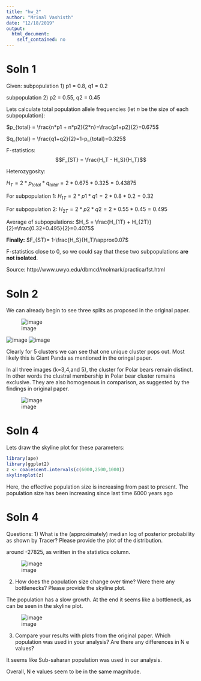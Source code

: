 ```yaml
---
title: "hw_2"
author: "Mrinal Vashisth"
date: "12/18/2019"
output: 
  html_document:
    self_contained: no
---
```


############################################################################
# Soln 1

Given:
 subpopulation 1) p1 = 0.8, q1 = 0.2

 subpopulation 2) p2 = 0.55, q2 = 0.45

Lets calculate total population allele frequencies (let $n$ be the size of each subpopulation):

$p_{total} = \frac{n*p1 + n*p2}{2*n}=\frac{p1+p2}{2}=0.675$

$q_{total} = \frac{q1+q2}{2}=1-p_{total}=0.325$

F-statistics:
$$F_{ST} = \frac{H_T - H_S}{H_T}$$

Heterozygosity:

$H_T=2*p_{total}*q_{total}=2*0.675*0.325=0.43875$

For subpopulation 1: $H_{1T}=2*p1*q1=2*0.8*0.2=0.32$

For subpopulation 2: $H_{2T}=2*p2*q2=2*0.55*0.45=0.495$

Average of subpopulations:
$H_S = \frac{H_{1T} + H_{2T}}{2}=\frac{0.32+0.495}{2}=0.4075$

**Finally:** $F_{ST}= 1-\frac{H_S}{H_T}\approx0.07$

F-statistics close to 0, so we could say that these two subpopulations **are not isolated**.

Source: http://www.uwyo.edu/dbmcd/molmark/practica/fst.html

############################################################################
# Soln 2

We can already begin to see three splits as proposed in the original paper.

![image](/home/mrinalmanu/Desktop/pop_gen_hws/hw_2/panda_pops/k_3.jpg)


![image](//home/mrinalmanu/Desktop/pop_gen_hws/hw_2/panda_pops/k_4.jpg)
![image](/home/mrinalmanu/Desktop/pop_gen_hws/hw_2/panda_pops/k_5.jpg)

Clearly for 5 clusters we can see that one unique cluster pops out. Most likely this is Giant Panda as mentioned in the oringal paper.

In all three images (k=3,4,and 5), the cluster for Polar bears remain distinct. In other words the clustral membership in Polar bear cluster remains exclusive. They are also homogenous in comparison, as suggested by the findings in original paper.

![image](/home/mrinalmanu/Desktop/pop_gen_hws/hw_2/main.png)

############################################################################
# Soln 4 

Lets draw the skyline plot for these parameters:

```r
library(ape)
library(ggplot2)
z <- coalescent.intervals(c(6000,2500,1000))
skylineplot(z)
```

Here, the effective population size is increasing from past to present. The population size has been increasing since last time 6000 years ago

############################################################################
# Soln 4 

Questions:
1) What is the (approximately) median log of posterior probability as shown by Tracer?
Please provide the plot of the distribution.

around -27825, as written in the statistics column.

![image](/home/mrinalmanu/Desktop/pop_gen_hws/hw_2/vot.png)


2) How does the population size change over time? Were there any bottlenecks?
Please provide the skyline plot.

The population has a slow growth. At the end it seems like a bottleneck, as can be seen in the skyline plot.


![image](/home/mrinalmanu/Desktop/pop_gen_hws/hw_2/skyline.png)

3) Compare your results with plots from the original paper. Which population was
used in your analysis? Are there any differences in N e values?

It seems like Sub-saharan population was used in our analysis. 

Overall, N e values seem to be in the same magnitude.

  



